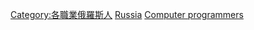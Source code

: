 {{Catnav|頁面分類|人類社會|人物|職業|各職業俄羅斯人}}
{{Catnav|頁面分類|人類社會|人物|各職業人物|程序員}}
{{Catnav|頁面分類|人物|職業|各職業俄羅斯人}}
{{Catnav|頁面分類|人物|各國人物|俄羅斯人|各職業俄羅斯人}}
{{Catnav|頁面分類|人物|各職業人物|程序員}}

[[Category:各職業俄羅斯人|Category:各職業俄羅斯人]]
[[Category:各國程式設計師|Russia]]
[[Category:俄羅斯資訊科技|Computer programmers]]